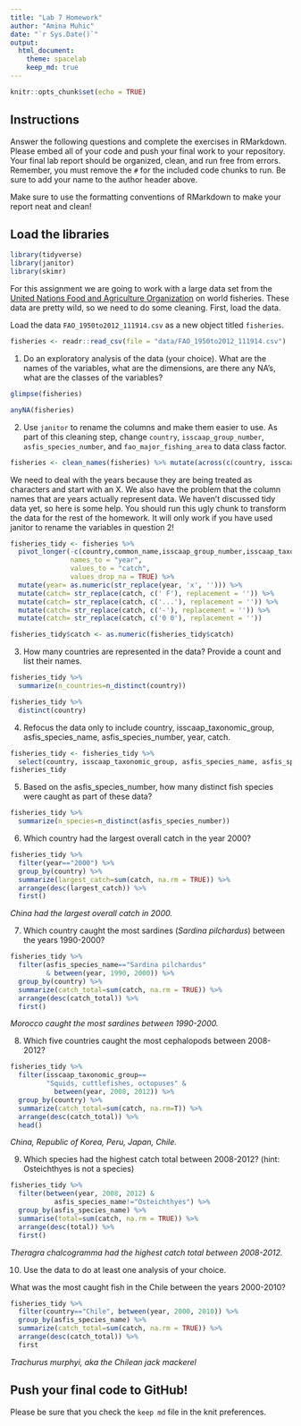 ```yaml
---
title: "Lab 7 Homework"
author: "Amina Muhic"
date: "`r Sys.Date()`"
output:
  html_document: 
    theme: spacelab
    keep_md: true
---
```


```r
knitr::opts_chunk$set(echo = TRUE)
```

## Instructions
Answer the following questions and complete the exercises in RMarkdown. Please embed all of your code and push your final work to your repository. Your final lab report should be organized, clean, and run free from errors. Remember, you must remove the `#` for the included code chunks to run. Be sure to add your name to the author header above.  

Make sure to use the formatting conventions of RMarkdown to make your report neat and clean!  

## Load the libraries
```r
library(tidyverse)
library(janitor)
library(skimr)
```

For this assignment we are going to work with a large data set from the [United Nations Food and Agriculture Organization](http://www.fao.org/about/en/) on world fisheries. These data are pretty wild, so we need to do some cleaning. First, load the data.  

Load the data `FAO_1950to2012_111914.csv` as a new object titled `fisheries`.
```r
fisheries <- readr::read_csv(file = "data/FAO_1950to2012_111914.csv")
```

1. Do an exploratory analysis of the data (your choice). What are the names of the variables, what are the dimensions, are there any NA's, what are the classes of the variables?  
```r
glimpse(fisheries)
```
```r
anyNA(fisheries)
```


2. Use `janitor` to rename the columns and make them easier to use. As part of this cleaning step, change `country`, `isscaap_group_number`, `asfis_species_number`, and `fao_major_fishing_area` to data class factor. 
```r
fisheries <- clean_names(fisheries) %>% mutate(across(c(country, isscaap_group_number, asfis_species_number,fao_major_fishing_area), factor))
```

We need to deal with the years because they are being treated as characters and start with an X. We also have the problem that the column names that are years actually represent data. We haven't discussed tidy data yet, so here is some help. You should run this ugly chunk to transform the data for the rest of the homework. It will only work if you have used janitor to rename the variables in question 2!  
```r
fisheries_tidy <- fisheries %>% 
  pivot_longer(-c(country,common_name,isscaap_group_number,isscaap_taxonomic_group,asfis_species_number,asfis_species_name,fao_major_fishing_area,measure),
               names_to = "year",
               values_to = "catch",
               values_drop_na = TRUE) %>% 
  mutate(year= as.numeric(str_replace(year, 'x', ''))) %>% 
  mutate(catch= str_replace(catch, c(' F'), replacement = '')) %>% 
  mutate(catch= str_replace(catch, c('...'), replacement = '')) %>% 
  mutate(catch= str_replace(catch, c('-'), replacement = '')) %>% 
  mutate(catch= str_replace(catch, c('0 0'), replacement = ''))

fisheries_tidy$catch <- as.numeric(fisheries_tidy$catch)
```

3. How many countries are represented in the data? Provide a count and list their names.
```r
fisheries_tidy %>% 
  summarize(n_countries=n_distinct(country))
```

```r
fisheries_tidy %>% 
  distinct(country)
```

4. Refocus the data only to include country, isscaap_taxonomic_group, asfis_species_name, asfis_species_number, year, catch.
```r
fisheries_tidy <- fisheries_tidy %>% 
  select(country, isscaap_taxonomic_group, asfis_species_name, asfis_species_number, year, catch)
fisheries_tidy
```

5. Based on the asfis_species_number, how many distinct fish species were caught as part of these data?
```r
fisheries_tidy %>% 
  summarize(n_species=n_distinct(asfis_species_number))
```

6. Which country had the largest overall catch in the year 2000?
```r
fisheries_tidy %>% 
  filter(year=="2000") %>% 
  group_by(country) %>% 
  summarize(largest_catch=sum(catch, na.rm = TRUE)) %>% 
  arrange(desc(largest_catch)) %>% 
  first()
```
_China had the largest overall catch in 2000._

7. Which country caught the most sardines (_Sardina pilchardus_) between the years 1990-2000?
```r
fisheries_tidy %>% 
  filter(asfis_species_name=="Sardina pilchardus"
         & between(year, 1990, 2000)) %>% 
  group_by(country) %>% 
  summarize(catch_total=sum(catch, na.rm = TRUE)) %>% 
  arrange(desc(catch_total)) %>% 
  first()
```
_Morocco caught the most sardines between 1990-2000._

8. Which five countries caught the most cephalopods between 2008-2012?
```r
fisheries_tidy %>%
  filter(isscaap_taxonomic_group==
         "Squids, cuttlefishes, octopuses" & 
           between(year, 2008, 2012)) %>% 
  group_by(country) %>% 
  summarize(catch_total=sum(catch, na.rm=T)) %>% 
  arrange(desc(catch_total)) %>% 
  head()
```
_China, Republic of Korea, Peru, Japan, Chile._

9. Which species had the highest catch total between 2008-2012? (hint: Osteichthyes is not a species)
```r
fisheries_tidy %>% 
  filter(between(year, 2008, 2012) &
           asfis_species_name!="Osteichthyes") %>% 
  group_by(asfis_species_name) %>% 
  summarise(total=sum(catch, na.rm = TRUE)) %>% 
  arrange(desc(total)) %>% 
  first()
```
_Theragra chalcogramma had the highest catch total between 2008-2012._

10. Use the data to do at least one analysis of your choice.

What was the most caught fish in the Chile between the years 2000-2010?
```r
fisheries_tidy %>% 
  filter(country=="Chile", between(year, 2000, 2010)) %>% 
  group_by(asfis_species_name) %>% 
  summarize(catch_total=sum(catch, na.rm = TRUE)) %>% 
  arrange(desc(catch_total)) %>% 
  first
```
_Trachurus murphyi, aka the Chilean jack mackerel_

## Push your final code to GitHub!
Please be sure that you check the `keep md` file in the knit preferences.   